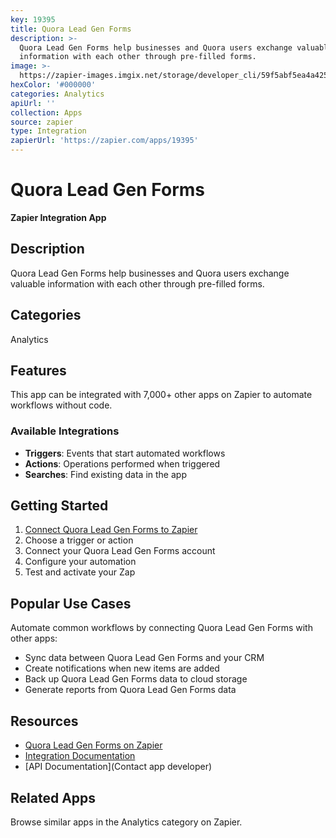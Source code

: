 ```yaml
---
key: 19395
title: Quora Lead Gen Forms
description: >-
  Quora Lead Gen Forms help businesses and Quora users exchange valuable
  information with each other through pre-filled forms.
image: >-
  https://zapier-images.imgix.net/storage/developer_cli/59f5abf5ea4a42597319a35eb0101099.png?auto=format%2Ccompress&ixlib=python-3.0.0&q=50
hexColor: '#000000'
categories: Analytics
apiUrl: ''
collection: Apps
source: zapier
type: Integration
zapierUrl: 'https://zapier.com/apps/19395'
---
```

# Quora Lead Gen Forms

**Zapier Integration App**

## Description

Quora Lead Gen Forms help businesses and Quora users exchange valuable information with each other through pre-filled forms.

## Categories

Analytics

## Features

This app can be integrated with 7,000+ other apps on Zapier to automate workflows without code.

### Available Integrations

- **Triggers**: Events that start automated workflows
- **Actions**: Operations performed when triggered
- **Searches**: Find existing data in the app

## Getting Started

1. [Connect Quora Lead Gen Forms to Zapier](https://zapier.com/apps/19395)
2. Choose a trigger or action
3. Connect your Quora Lead Gen Forms account
4. Configure your automation
5. Test and activate your Zap

## Popular Use Cases

Automate common workflows by connecting Quora Lead Gen Forms with other apps:

- Sync data between Quora Lead Gen Forms and your CRM
- Create notifications when new items are added
- Back up Quora Lead Gen Forms data to cloud storage
- Generate reports from Quora Lead Gen Forms data

## Resources

- [Quora Lead Gen Forms on Zapier](https://zapier.com/apps/19395)
- [Integration Documentation](https://zapier.com/apps/19395/integrations)
- [API Documentation](Contact app developer)

## Related Apps

Browse similar apps in the Analytics category on Zapier.
